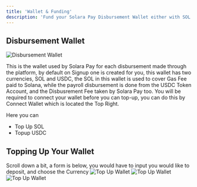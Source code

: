 ```yaml
---
title: 'Wallet & Funding'
description: 'Fund your Solara Pay Disbursement Wallet either with SOL or USDC'
---
```


## Disbursement Wallet
![Disbursement Wallet](/images/wallet.png)

This is the wallet used by Solara Pay for each disbursement made through the platform, by default on Signup one is created for you, this wallet has two currencies, SOL and USDC, the SOL in this wallet is used to cover Gas Fee paid to Solana, while the payroll disbursement is done from the USDC Token Account, and the Disbusrement Fee taken by Solara Pay too.
You will be required to connect your wallet before you can top-up, you can do this by Connect Wallet which is located the Top Right.

Here you can 
 - Top Up SOL
- Topup USDC

## Topping Up Your Wallet
Scroll down a bit, a form is below, you would have to input you would like to deposit, and choose the Currency
![Top Up Wallet](/images/wallet1.png)
![Top Up Wallet](/images/wallet2.png)
![Top Up Wallet](/images/wallet3.png)
